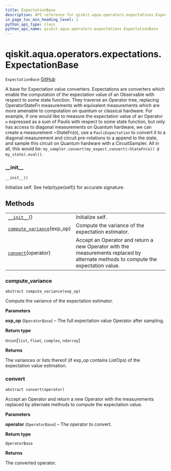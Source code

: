 ```yaml
---
title: ExpectationBase
description: API reference for qiskit.aqua.operators.expectations.ExpectationBase
in_page_toc_min_heading_level: 1
python_api_type: class
python_api_name: qiskit.aqua.operators.expectations.ExpectationBase
---
```


<span id="qiskit-aqua-operators-expectations-expectationbase" />

# qiskit.aqua.operators.expectations.ExpectationBase

<span id="qiskit.aqua.operators.expectations.ExpectationBase" />

`ExpectationBase` [GitHub](https://github.com/qiskit-community/qiskit-aqua/tree/stable/0.8/qiskit/aqua/operators/expectations/expectation_base.py "view source code")

A base for Expectation value converters. Expectations are converters which enable the computation of the expectation value of an Observable with respect to some state function. They traverse an Operator tree, replacing OperatorStateFn measurements with equivalent measurements which are more amenable to computation on quantum or classical hardware. For example, if one would like to measure the expectation value of an Operator `o` expressed as a sum of Paulis with respect to some state function, but only has access to diagonal measurements on Quantum hardware, we can create a measurement \~StateFn(o), use a `PauliExpectation` to convert it to a diagonal measurement and circuit pre-rotations to a append to the state, and sample this circuit on Quantum hardware with a CircuitSampler. All in all, this would be: `my_sampler.convert(my_expect.convert(~StateFn(o)) @ my_state).eval()`.

### \_\_init\_\_

<span id="qiskit.aqua.operators.expectations.ExpectationBase.__init__" />

`__init__()`

Initialize self. See help(type(self)) for accurate signature.

## Methods

|                                                                                                                                                                           |                                                                                                                                    |
| ------------------------------------------------------------------------------------------------------------------------------------------------------------------------- | ---------------------------------------------------------------------------------------------------------------------------------- |
| [`__init__`](#qiskit.aqua.operators.expectations.ExpectationBase.__init__ "qiskit.aqua.operators.expectations.ExpectationBase.__init__")()                                | Initialize self.                                                                                                                   |
| [`compute_variance`](#qiskit.aqua.operators.expectations.ExpectationBase.compute_variance "qiskit.aqua.operators.expectations.ExpectationBase.compute_variance")(exp\_op) | Compute the variance of the expectation estimator.                                                                                 |
| [`convert`](#qiskit.aqua.operators.expectations.ExpectationBase.convert "qiskit.aqua.operators.expectations.ExpectationBase.convert")(operator)                           | Accept an Operator and return a new Operator with the measurements replaced by alternate methods to compute the expectation value. |

### compute\_variance

<span id="qiskit.aqua.operators.expectations.ExpectationBase.compute_variance" />

`abstract compute_variance(exp_op)`

Compute the variance of the expectation estimator.

**Parameters**

**exp\_op** (`OperatorBase`) – The full expectation value Operator after sampling.

**Return type**

`Union`\[`list`, `float`, `complex`, `ndarray`]

**Returns**

The variances or lists thereof (if exp\_op contains ListOps) of the expectation value estimation.

### convert

<span id="qiskit.aqua.operators.expectations.ExpectationBase.convert" />

`abstract convert(operator)`

Accept an Operator and return a new Operator with the measurements replaced by alternate methods to compute the expectation value.

**Parameters**

**operator** (`OperatorBase`) – The operator to convert.

**Return type**

`OperatorBase`

**Returns**

The converted operator.

